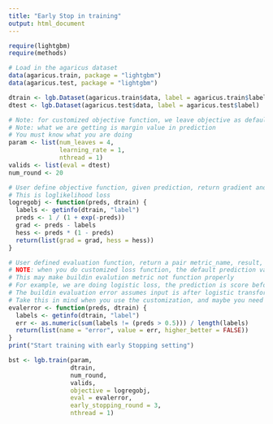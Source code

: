 ```yaml
---
title: "Early Stop in training"
output: html_document
---
```


```r
require(lightgbm)
require(methods)

# Load in the agaricus dataset
data(agaricus.train, package = "lightgbm")
data(agaricus.test, package = "lightgbm")

dtrain <- lgb.Dataset(agaricus.train$data, label = agaricus.train$label)
dtest <- lgb.Dataset(agaricus.test$data, label = agaricus.test$label)

# Note: for customized objective function, we leave objective as default
# Note: what we are getting is margin value in prediction
# You must know what you are doing
param <- list(num_leaves = 4,
              learning_rate = 1,
              nthread = 1)
valids <- list(eval = dtest)
num_round <- 20

# User define objective function, given prediction, return gradient and second order gradient
# This is loglikelihood loss
logregobj <- function(preds, dtrain) {
  labels <- getinfo(dtrain, "label")
  preds <- 1 / (1 + exp(-preds))
  grad <- preds - labels
  hess <- preds * (1 - preds)
  return(list(grad = grad, hess = hess))
}

# User defined evaluation function, return a pair metric_name, result, higher_better
# NOTE: when you do customized loss function, the default prediction value is margin
# This may make buildin evalution metric not function properly
# For example, we are doing logistic loss, the prediction is score before logistic transformation
# The buildin evaluation error assumes input is after logistic transformation
# Take this in mind when you use the customization, and maybe you need write customized evaluation function
evalerror <- function(preds, dtrain) {
  labels <- getinfo(dtrain, "label")
  err <- as.numeric(sum(labels != (preds > 0.5))) / length(labels)
  return(list(name = "error", value = err, higher_better = FALSE))
}
print("Start training with early Stopping setting")

bst <- lgb.train(param,
                 dtrain,
                 num_round,
                 valids,
                 objective = logregobj,
                 eval = evalerror,
                 early_stopping_round = 3,
                 nthread = 1)

```

